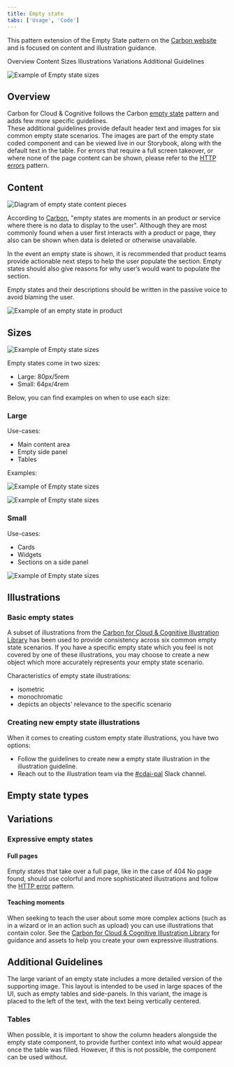 ```yaml
---
title: Empty state
tabs: ['Usage', 'Code']
---
```


<PageDescription>

This pattern extension of the Empty State pattern on the [Carbon website](https://www.carbondesignsystem.com/patterns/empty-states-pattern/) and is focused on content and illustration guidance.

</PageDescription>

<AnchorLinks>
  <AnchorLink>Overview</AnchorLink>
  <AnchorLink>Content</AnchorLink>
  <AnchorLink>Sizes</AnchorLink>
  <AnchorLink>Illustrations</AnchorLink>
  <AnchorLink>Variations</AnchorLink>
  <AnchorLink>Additional Guidelines</AnchorLink>
</AnchorLinks>

<Row>
 <Column colLg={12}>

![Example of Empty state sizes](images/empty-state-1.png)

 </Column>
</Row>

## Overview

Carbon for Cloud &amp; Cognitive follows the Carbon [empty state](https://www.carbondesignsystem.com/patterns/empty-states-pattern/) pattern and adds few more specific guidelines. <br />
These additional guidelines provide default header text and images for six common empty state scenarios. The images are part of the empty state coded component and can be viewed live in our Storybook, along with the default text in the table. For errors that require a full screen takeover, or where none of the page content can be shown, please refer to the [HTTP errors](https://pages.github.ibm.com/cdai-design/pal/patterns/http-errors/usage/) pattern.

## Content

<Row>
<Column colLg={8}>

![Diagram of empty state content pieces](images/EmptyState_Content1.jpg)

 </Column>
</Row>

According to [Carbon](https://carbondesignsystem.com/patterns/empty-states-pattern/), "empty states are moments in an product or service where there is no data to display to the user". Although they are most commonly found when a user first interacts with a product or page, they also can be shown when data is deleted or otherwise unavailable. 

In the event an empty state is shown, it is recommended that product teams provide actionable next steps to help the user populate the section. Empty states should also give reasons for why user’s would want to populate the section. 

Empty states and their descriptions should be written in the passive voice to avoid blaming the user. 

<Row>
<Column colLg={8}>

![Example of an empty state in product](images/EmptyState_Content2.jpg)

 </Column>
</Row>

## Sizes

<Row>
 <Column colLg={8}>

![Example of Empty state sizes](images/empty-state-2.png)

 </Column>
</Row>

Empty states come in two sizes:

- Large: 80px/5rem
- Small: 64px/4rem

Below, you can find examples on when to use each size:

### Large

Use-cases:

- Main content area
- Empty side panel
- Tables

Examples:

<Row>
 <Column colLg={12}>

![Example of Empty state sizes](images/empty-state-3.png)

 </Column>
</Row>
<Row>
 <Column colLg={12}>

![Example of Empty state sizes](images/empty-state-4.png)

 </Column>
</Row>

### Small

Use-cases:

- Cards
- Widgets
- Sections on a side panel

<Row>
 <Column colLg={12}>

![Example of Empty state sizes](images/empty-state-5.png)

 </Column>
</Row>

## Illustrations

### Basic empty states

A subset of illustrations from the [Carbon for Cloud &amp; Cognitive Illustration Library](https://pages.github.ibm.com/cdai-design/pal/illustrations/library/) has been used to provide consistency across six common empty state scenarios. If you have a specific empty state which you feel is not covered by one of these illustrations, you may choose to create a new object which more accurately represents your empty state scenario.

Characteristics of empty state illustrations:

- isometric
- monochromatic
- depicts an objects' relevance to the specific scenario

### Creating new empty state illustrations

When it comes to creating custom empty state illustrations, you have two options:

- Follow the guidelines to create new a empty state illustration in the illustration guideline.
- Reach out to the illustration team via the [#cdai-pal](https://ibm.enterprise.slack.com/?redir=%2Fr-t29805298899%3Fredir%3D%252Farchives%252FCQGR0HC05) Slack channel.

## Empty state types

<Row>
  <Column colLg={8}>
    <EmptyStateType />
  </Column>
</Row>

## Variations

### Expressive empty states

#### Full pages

Empty states that take over a full page, like in the case of 404 No page found, should use colorful and more sophisticated illustrations and follow the [HTTP error](https://pages.github.ibm.com/cdai-design/pal/patterns/http-errors/usage/) pattern.

#### Teaching moments

When seeking to teach the user about some more complex actions (such as in a wizard or in an action such as upload) you can use illustrations that contain color. See the [Carbon for Cloud &amp; Cognitive Illustration Library](https://pages.github.ibm.com/cdai-design/pal/illustrations/library/) for guidance and assets to help you create your own expressive illustrations.

<Row>
 <Column colLg={4} colMd={4} colSm={4}>

<EmptyStateAllAssetsCard
  title="Empty State SVGs"
  image="/static/81acbae3f289f8a00761848d6244b405/zip.svg"
  alt="Zip Icon"
  source="/static/1b310444078f057e4a8fb948ec2e5a22/EmptyStateSVGs.zip"
  name="Empty State SVGs"
/>

 </Column>
</Row>

## Additional Guidelines

The large variant of an empty state includes a more detailed version of the supporting image. This layout is intended to be used in large spaces of the UI, such as empty tables and side-panels. In this variant, the image is placed to the left of the text, with the text being vertically centered.

### Tables

When possible, it is important to show the column headers alongside the empty state component, to provide further context into what would appear once the table was filled. However, if this is not possible, the component can be used without.

